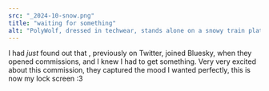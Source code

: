 ```yaml
---
src: "_2024-10-snow.png"
title: "waiting for something"
alt: "PolyWolf, dressed in techwear, stands alone on a snowy train platform under a single orange sodium lamp, holding a large case."
---
```


I had <em>just</em> found out that <BskyLink handle="dangatu.bsky.social" />, previously <TwitterLink username="daanboii" /> on Twitter, joined Bluesky, when they opened commissions, and I knew I had to get something. Very very excited about this commission, they captured the mood I wanted perfectly, this is now my lock screen :3
